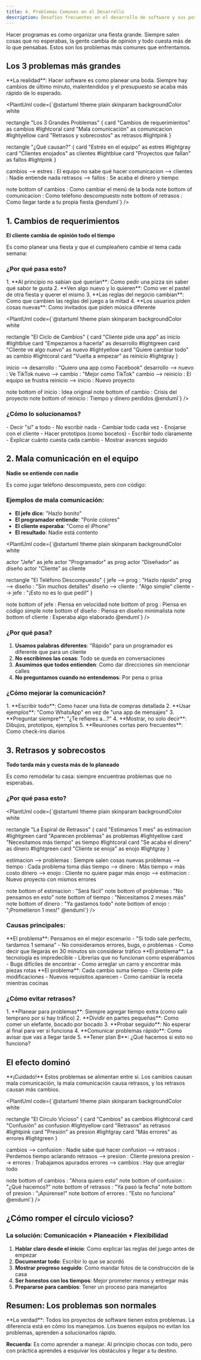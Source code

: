 ```yaml
---
title: 4. Problemas Comunes en el Desarrollo
description: Desafíos frecuentes en el desarrollo de software y sus posibles soluciones
---
```




Hacer programas es como organizar una fiesta grande. Siempre salen cosas que no esperabas, la gente cambia de opinión y todo cuesta más de lo que pensabas. Estos son los problemas más comunes que enfrentamos.

## Los 3 problemas más grandes

<Aside type="caution">
**La realidad**: Hacer software es como planear una boda. Siempre hay cambios de último minuto, malentendidos y el presupuesto se acaba más rápido de lo esperado.
</Aside>

<PlantUml code={`@startuml
!theme plain
skinparam backgroundColor white

rectangle "Los 3 Grandes Problemas" {
  card "Cambios de requerimientos" as cambios #lightcoral
  card "Mala comunicación" as comunicacion #lightyellow
  card "Retrasos y sobrecostos" as retrasos #lightpink
}

rectangle "¿Qué causan?" {
  card "Estrés en el equipo" as estres #lightgray
  card "Clientes enojados" as clientes #lightblue
  card "Proyectos que fallan" as fallos #lightpink
}

cambios --> estres : El equipo no sabe qué hacer
comunicacion --> clientes : Nadie entiende nada
retrasos --> fallos : Se acaba el dinero y tiempo

note bottom of cambios : Como cambiar el menú de la boda
note bottom of comunicacion : Como teléfono descompuesto
note bottom of retrasos : Como llegar tarde a tu propia fiesta
@enduml`} />

## 1. Cambios de requerimientos

<Badge text="Problema #1" variant="note" /> **El cliente cambia de opinión todo el tiempo**

Es como planear una fiesta y que el cumpleañero cambie el tema cada semana:

### ¿Por qué pasa esto?

<Steps>
1. **Al principio no sabían qué querían**: Como pedir una pizza sin saber qué sabor te gusta
2. **Ven algo nuevo y lo quieren**: Como ver el pastel de otra fiesta y querer el mismo
3. **Las reglas del negocio cambian**: Como que cambien las reglas del juego a la mitad
4. **Los usuarios piden cosas nuevas**: Como invitados que piden música diferente
</Steps>

<PlantUml code={`@startuml
!theme plain
skinparam backgroundColor white

rectangle "El Ciclo de Cambios" {
  card "Cliente pide una app" as inicio #lightblue
  card "Empezamos a hacerla" as desarrollo #lightgreen
  card "Cliente ve algo nuevo" as nuevo #lightyellow
  card "Quiere cambiar todo" as cambio #lightcoral
  card "Vuelta a empezar" as reinicio #lightgray
}

inicio --> desarrollo : "Quiero una app como Facebook"
desarrollo --> nuevo : Ve TikTok
nuevo --> cambio : "Mejor como TikTok"
cambio --> reinicio : El equipo se frustra
reinicio --> inicio : Nuevo proyecto

note bottom of inicio : Idea original
note bottom of cambio : Crisis del proyecto
note bottom of reinicio : Tiempo y dinero perdidos
@enduml`} />

### ¿Cómo lo solucionamos?

<Tabs>
<TabItem label="❌ Lo que NO funciona">
- Decir "sí" a todo
- No escribir nada
- Cambiar todo cada vez
- Enojarse con el cliente
</TabItem>
<TabItem label="✅ Lo que SÍ funciona">
- Hacer prototipos (como bocetos)
- Escribir todo claramente
- Explicar cuánto cuesta cada cambio
- Mostrar avances seguido
</TabItem>
</Tabs>

## 2. Mala comunicación en el equipo

<Badge text="Problema #2" variant="caution" /> **Nadie se entiende con nadie**

Es como jugar teléfono descompuesto, pero con código:

### Ejemplos de mala comunicación:

- **El jefe dice**: "Hazlo bonito"
- **El programador entiende**: "Ponle colores"
- **El cliente esperaba**: "Como el iPhone"
- **El resultado**: Nadie está contento

<PlantUml code={`@startuml
!theme plain
skinparam backgroundColor white

actor "Jefe" as jefe
actor "Programador" as prog
actor "Diseñador" as diseño
actor "Cliente" as cliente

rectangle "El Teléfono Descompuesto" {
  jefe --> prog : "Hazlo rápido"
  prog --> diseño : "Sin muchos detalles"
  diseño --> cliente : "Algo simple"
  cliente --> jefe : "¡Esto no es lo que pedí!"
}

note bottom of jefe : Piensa en velocidad
note bottom of prog : Piensa en código simple
note bottom of diseño : Piensa en diseño minimalista
note bottom of cliente : Esperaba algo elaborado
@enduml`} />

### ¿Por qué pasa?

1. **Usamos palabras diferentes**: "Rápido" para un programador es diferente que para un cliente
2. **No escribimos las cosas**: Todo se queda en conversaciones
3. **Asumimos que todos entienden**: Como dar direcciones sin mencionar calles
4. **No preguntamos cuando no entendemos**: Por pena o prisa

### ¿Cómo mejorar la comunicación?

<Steps>
1. **Escribir todo**: Como hacer una lista de compras detallada
2. **Usar ejemplos**: "Como WhatsApp" en vez de "una app de mensajes"
3. **Preguntar siempre**: "¿Te refieres a...?"
4. **Mostrar, no solo decir**: Dibujos, prototipos, ejemplos
5. **Reuniones cortas pero frecuentes**: Como check-ins diarios
</Steps>

## 3. Retrasos y sobrecostos

<Badge text="Problema #3" variant="caution" /> **Todo tarda más y cuesta más de lo planeado**

Es como remodelar tu casa: siempre encuentras problemas que no esperabas.

### ¿Por qué pasa esto?

<PlantUml code={`@startuml
!theme plain
skinparam backgroundColor white

rectangle "La Espiral de Retrasos" {
  card "Estimamos 1 mes" as estimacion #lightgreen
  card "Aparecen problemas" as problemas #lightyellow
  card "Necesitamos más tiempo" as tiempo #lightcoral
  card "Se acaba el dinero" as dinero #lightgreen
  card "Cliente se enoja" as enojo #lightgray
}

estimacion --> problemas : Siempre salen cosas nuevas
problemas --> tiempo : Cada problema toma días
tiempo --> dinero : Más tiempo = más costo
dinero --> enojo : Cliente no quiere pagar más
enojo --> estimacion : Nuevo proyecto con mismos errores

note bottom of estimacion : "Será fácil"
note bottom of problemas : "No pensamos en esto"
note bottom of tiempo : "Necesitamos 2 meses más"
note bottom of dinero : "Ya gastamos todo"
note bottom of enojo : "¡Prometieron 1 mes!"
@enduml`} />

### Causas principales:

<Tabs>
<TabItem label="Estimaciones optimistas">
**El problema**: Pensamos en el mejor escenario
- "Si todo sale perfecto, tardamos 1 semana"
- No consideramos errores, bugs, o problemas
- Como decir que llegarás en 30 minutos sin considerar tráfico
</TabItem>
<TabItem label="Problemas técnicos">
**El problema**: La tecnología es impredecible
- Librerías que no funcionan como esperábamos
- Bugs difíciles de encontrar
- Como arreglar un carro y encontrar más piezas rotas
</TabItem>
<TabItem label="Cambios constantes">
**El problema**: Cada cambio suma tiempo
- Cliente pide modificaciones
- Nuevos requisitos aparecen
- Como cambiar la receta mientras cocinas
</TabItem>
</Tabs>

### ¿Cómo evitar retrasos?

<Steps>
1. **Planear para problemas**: Siempre agregar tiempo extra (como salir temprano por si hay tráfico)
2. **Dividir en partes pequeñas**: Como comer un elefante, bocado por bocado
3. **Probar seguido**: No esperar al final para ver si funciona
4. **Comunicar problemas rápido**: Como avisar que vas a llegar tarde
5. **Tener plan B**: ¿Qué hacemos si esto no funciona?
</Steps>

## El efecto dominó

<Aside type="danger">
**¡Cuidado!** Estos problemas se alimentan entre sí. Los cambios causan mala comunicación, la mala comunicación causa retrasos, y los retrasos causan más cambios.
</Aside>

<PlantUml code={`@startuml
!theme plain
skinparam backgroundColor white

rectangle "El Círculo Vicioso" {
  card "Cambios" as cambios #lightcoral
  card "Confusión" as confusion #lightyellow
  card "Retrasos" as retrasos #lightpink
  card "Presión" as presion #lightgray
  card "Más errores" as errores #lightgreen
}

cambios --> confusion : Nadie sabe qué hacer
confusion --> retrasos : Perdemos tiempo aclarando
retrasos --> presion : Cliente presiona
presion --> errores : Trabajamos apurados
errores --> cambios : Hay que arreglar todo

note bottom of cambios : "Ahora quiero esto"
note bottom of confusion : "¿Qué hacemos?"
note bottom of retrasos : "Ya pasó la fecha"
note bottom of presion : "¡Apúrense!"
note bottom of errores : "Esto no funciona"
@enduml`} />

## ¿Cómo romper el círculo vicioso?

### La solución: Comunicación + Planeación + Flexibilidad

1. **Hablar claro desde el inicio**: Como explicar las reglas del juego antes de empezar
2. **Documentar todo**: Escribir lo que se acordó
3. **Mostrar progreso seguido**: Como mandar fotos de la construcción de la casa
4. **Ser honestos con los tiempos**: Mejor prometer menos y entregar más
5. **Prepararse para cambios**: Tener un proceso para manejarlos

## Resumen: Los problemas son normales

<Aside type="tip">
**La verdad**: Todos los proyectos de software tienen estos problemas. La diferencia está en cómo los manejamos. Los buenos equipos no evitan los problemas, aprenden a solucionarlos rápido.
</Aside>

**Recuerda**: Es como aprender a manejar. Al principio chocas con todo, pero con práctica aprendes a esquivar los obstáculos y llegar a tu destino.

